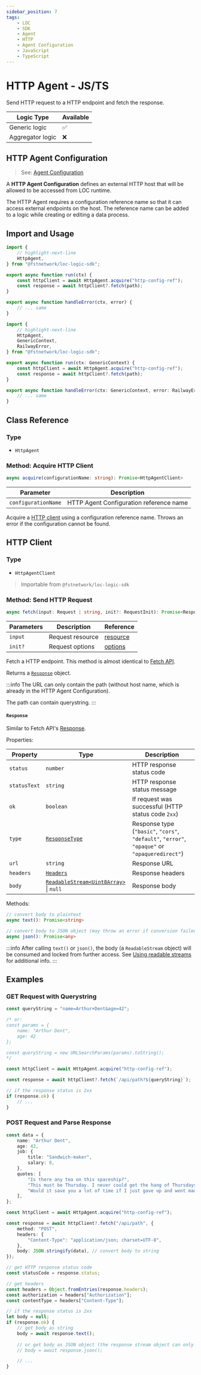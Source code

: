 ```yaml
---
sidebar_position: 7
tags:
    - LOC
    - SDK
    - Agent
    - HTTP
    - Agent Configuration
    - JavaScript
    - TypeScript
---
```


# HTTP Agent - JS/TS

Send HTTP request to a HTTP endpoint and fetch the response.

| Logic Type       | Available |
| ---------------- | --------- |
| Generic logic    | ✅        |
| Aggregator logic | ❌        |

## HTTP Agent Configuration

> See: [Agent Configuration](/main/category/agent-configuration)

A **HTTP Agent Configuration** defines an external HTTP host that will be allowed to be accessed from LOC runtime.

The HTTP Agent requires a configuration reference name so that it can access external endpoints on the host. The reference name can be added to a logic while creating or editing a data process.

## Import and Usage


<Tabs>
  <TabItem value="js" label="JavaScript" default>

```javascript showLineNumbers
import {
    // highlight-next-line
    HttpAgent,
} from "@fstnetwork/loc-logic-sdk";

export async function run(ctx) {
    const httpClient = await HttpAgent.acquire("http-config-ref");
    const response = await httpClient?.fetch(path);
}

export async function handleError(ctx, error) {
    // ... same
}
```

  </TabItem>
  <TabItem value="ts" label="TypeScript">

```typescript showLineNumbers
import {
    // highlight-next-line
    HttpAgent,
    GenericContext,
    RailwayError,
} from "@fstnetwork/loc-logic-sdk";

export async function run(ctx: GenericContext) {
    const httpClient = await HttpAgent.acquire("http-config-ref");
    const response = await httpClient?.fetch(path);
}

export async function handleError(ctx: GenericContext, error: RailwayError) {
    // ... same
}
```

  </TabItem>
</Tabs>

## Class Reference

### Type

-   `HttpAgent`

### Method: Acquire HTTP Client

```typescript
async acquire(configurationName: string): Promise<HttpAgentClient>
```

| Parameter           | Description                             |
| ------------------- | --------------------------------------- |
| `configurationName` | HTTP Agent Configuration reference name |

Acquire a [HTTP client](#http-client) using a configuration reference name. Throws an error if the configuration cannot be found.

## HTTP Client

### Type

-   `HttpAgentClient`

> Importable from `@fstnetwork/loc-logic-sdk`

### Method: Send HTTP Request

```typescript
async fetch(input: Request | string, init?: RequestInit): Promise<Response>
```

| Parameters | Description      | Reference                                                                   |
| ---------- | ---------------- | --------------------------------------------------------------------------- |
| `input`    | Request resource | [resource](https://developer.mozilla.org/en-US/docs/Web/API/fetch#resource) |
| `init?`    | Request options  | [options](https://developer.mozilla.org/en-US/docs/Web/API/fetch#options)   |

Fetch a HTTP endpoint. This method is almost identical to [Fetch API](https://developer.mozilla.org/en-US/docs/Web/API/Fetch_API).

Returns a [`Response`](#response) object.

:::info
The URL can only contain the path (without host name, which is already in the HTTP Agent Configuration).

The path can contain querystring.
:::

#### `Response`

Similar to Fetch API's [Response](https://developer.mozilla.org/en-US/docs/Web/API/Response).

Properties:

| Property     | Type                                                                                                          | Description                                                                                   |
| ------------ | ------------------------------------------------------------------------------------------------------------- | --------------------------------------------------------------------------------------------- |
| `status`     | `number`                                                                                                      | HTTP response status code                                                                     |
| `statusText` | `string`                                                                                                      | HTTP response status message                                                                  |
| `ok`         | `boolean`                                                                                                     | If request was successful (HTTP status code `2xx`)                                            |
| `type`       | [`ResponseType`](https://developer.mozilla.org/en-US/docs/Web/API/Response/type)                              | Response type (`"basic"`, `"cors"`, `"default"`, `"error"`, `"opaque"` or `"opaqueredirect"`) |
| `url`        | `string`                                                                                                      | Response URL                                                                                  |
| `headers`    | [`Headers`](https://developer.mozilla.org/en-US/docs/Web/API/Headers)                                         | Response headers                                                                              |
| `body`       | [`ReadableStream<Uint8Array>`](https://developer.mozilla.org/en-US/docs/Web/API/ReadableStream) &#124; `null` | Response body                                                                                 |

Methods:

```typescript
// convert body to plaintext
async text(): Promise<string>

// convert body to JSON object (may throw an error if conversion failed)
async json(): Promise<any>
```

:::info
After calling `text()` or `json()`, the body (a `ReadableStream` object) will be consumed and locked from further access. See [Using readable streams](https://developer.mozilla.org/en-US/docs/Web/API/Streams_API/Using_readable_streams) for additional info.
:::

## Examples

### GET Request with Querystring

```typescript showLineNumbers
const queryString = "name=Arthur+Dent&age=42";

/* or:
const params = {
    name: "Arthur Dent",
    age: 42
};

const queryString = new URLSearchParams(params).toString();
*/

const httpClient = await HttpAgent.acquire("http-config-ref");

const response = await httpClient?.fetch(`/api/path?${queryString}`);

// if the response status is 2xx
if (response.ok) {
    // ...
}
```

### POST Request and Parse Response

```typescript showLineNumbers
const data = {
    name: "Arthur Dent",
    age: 42,
    job: {
        title: "Sandwich-maker",
        salary: 0,
    },
    quotes: [
        "Is there any tea on this spaceship?",
        "This must be Thursday. I never could get the hang of Thursdays.",
        "Would it save you a lot of time if I just gave up and went mad now?",
    ],
};

const httpClient = await HttpAgent.acquire("http-config-ref");

const response = await httpClient?.fetch("/api/path", {
    method: "POST",
    headers: {
        "Content-Type": "application/json; charset=UTF-8",
    },
    body: JSON.stringify(data), // convert body to string
});

// get HTTP response status code
const statusCode = response.status;

// get headers
const headers = Object.fromEntries(response.headers);
const authorization = headers["Authorization"];
const contentType = headers["Content-Type"];

// if the response status is 2xx
let body = null;
if (response.ok) {
    // get body as string
    body = await response.text();
    
    // or get body as JSON object (the response stream object can only be read once):
    // body = await response.json();

    // ...
}
```
